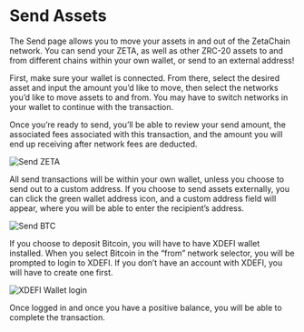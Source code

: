 
# Send Assets

The Send page allows you to move your assets in and out of the ZetaChain
network. You can send your ZETA, as well as other ZRC-20 assets to and from
different chains within your own wallet, or send to an external address!

First, make sure your wallet is connected. From there, select the desired asset
and input the amount you’d like to move, then select the networks you’d like to
move assets to and from. You may have to switch networks in your wallet to
continue with the transaction.

Once you’re ready to send, you’ll be able to review your send amount, the
associated fees associated with this transaction, and the amount you will end up
receiving after network fees are deducted.

![Send ZETA](/img/docs/zetahub/send-1.png)

All send transactions will be within your own wallet, unless you choose to send
out to a custom address. If you choose to send assets externally, you can click
the green wallet address icon, and a custom address field will appear, where you
will be able to enter the recipient’s address.

![Send BTC](/img/docs/zetahub/send-2.png)

If you choose to deposit Bitcoin, you will have to have XDEFI wallet installed.
When you select Bitcoin in the “from” network selector, you will be prompted
to login to XDEFI. If you don’t have an account with XDEFI, you will have to
create one first.

<Image src="/img/docs/zetahub/send-3.png" width={400} height={524} alt="XDEFI Wallet login" />

Once logged in and once you have a positive balance, you will be able to
complete the transaction.
